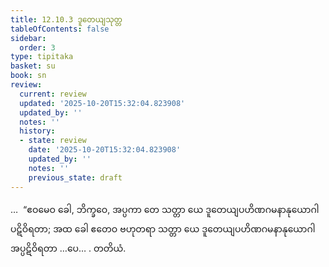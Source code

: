 ```yaml
---
title: 12.10.3 ဒူတေယျသုတ္တ
tableOfContents: false
sidebar:
  order: 3
type: tipitaka
basket: su
book: sn
review:
  current: review
  updated: '2025-10-20T15:32:04.823908'
  updated_by: ''
  notes: ''
  history:
  - state: review
    date: '2025-10-20T15:32:04.823908'
    updated_by: ''
    notes: ''
    previous_state: draft
---
```



<DynamicBreadcrumb />


<ReviewStatus review={frontmatter.review} showDetails={true} />

<HypothesisAnnotation frontmatter={frontmatter} />

<Division number="1163" book="sn" e="ch" v="18">

<Paragraph number="2509" book="sn">
…  “ဧဝမေဝ ခေါ, ဘိက္ခဝေ, အပ္ပကာ တေ သတ္တာ ယေ ဒူတေယျပဟိဏဂမနာနုယောဂါ ပဋိဝိရတာ; အထ ခေါ ဧတေဝ ဗဟုတရာ သတ္တာ ယေ ဒူတေယျပဟိဏဂမနာနုယောဂါ အပ္ပဋိဝိရတာ …ပေ… .

</Paragraph>
</Division>

<Paragraph number="2510" type="center" book="sn">
တတိယံ.
</Paragraph>